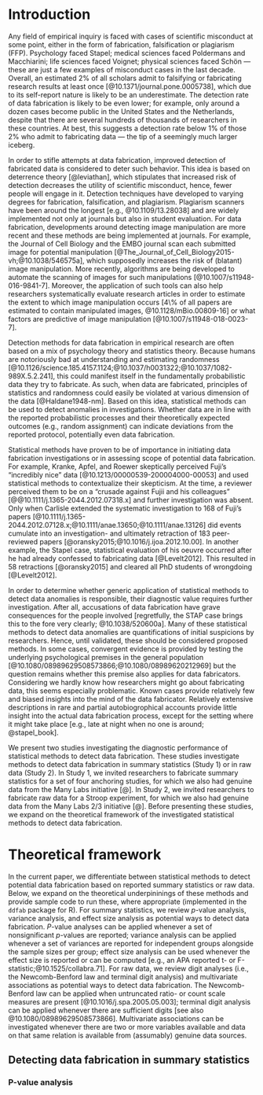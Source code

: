 # Introduction

<!-- consistency of data fabrication v data anomalies -->

Any field of empirical inquiry is faced with cases of scientific misconduct at some point, either in the form of fabrication, falsification or plagiarism (FFP). 
Psychology faced Stapel; medical sciences faced Poldermans and Macchiarini; life sciences faced Voignet; physical sciences faced Sch&ouml;n --- these are just a few examples of misconduct cases in the last decade. 
Overall, an estimated 2\% of all scholars admit to falsifying or fabricating research results at least once [@10.1371/journal.pone.0005738], which due to its self-report nature is likely to be an underestimate. 
The detection rate of data fabrication is likely to be even lower; for example, only around a dozen cases become public in the United States and the Netherlands, despite that there are several hundreds of thousands of researchers in these countries. 
At best, this suggests a detection rate below 1\% of those 2\% who admit to fabricating data --- the tip of a seemingly much larger iceberg.

In order to stifle attempts at data fabrication, improved detection of fabricated data is considered to deter such behavior. 
This idea is based on deterrence theory [@leviathan], which stipulates that increased risk of detection decreases the utility of scientific misconduct, hence, fewer people will engage in it. 
Detection techniques have developed to varying degrees for fabrication, falsification, and plagiarism.
Plagiarism scanners have been around the longest [e.g., @10.1109/13.28038] and are widely implemented not only at journals but also in student evaluation. 
For data fabrication, developments around detecting image manipulation are more recent and these methods are being implemented at journals. 
For example, the Journal of Cell Biology and the EMBO journal scan each submitted image for potential manipulation [@The_Journal_of_Cell_Biology2015-vh;@10.1038/546575a], which supposedly increases the risk of (blatant) image manipulation. 
More recently, algorithms are being developed to automate the scanning of images for such manipulations [@10.1007/s11948-016-9841-7]. 
Moreover, the application of such tools can also help researchers systematically evaluate research articles in order to estimate the extent to which image manipulation occurs [4\% of all papers are estimated to contain manipulated images, @10.1128/mBio.00809-16] or what factors are predictive of image manipulation [@10.1007/s11948-018-0023-7]. 

Detection methods for data fabrication in empirical research are often based on a mix of psychology theory and statistics theory. 
Because humans are notoriously bad at understanding and estimating randomness [@10.1126/science.185.4157.1124;@10.1037/h0031322;@10.1037/1082-989X.5.2.241], this could manifest itself in the fundamentally probabilistic data they try to fabricate. 
As such, when data are fabricated, principles of statistics and randomness could easily be violated at various dimension of the data [@Haldane1948-nm]. 
Based on this idea, statistical methods can be used to detect anomalies in investigations. Whether data are in line with the reported probabilistic processes and their theoretically expected outcomes (e.g., random assignment) can indicate deviations from the reported protocol, potentially even data fabrication. 
<!-- ref naar wagenaar 1972? in l21 -->

Statistical methods have proven to be of importance in initiating data fabrication investigations or in assessing scope of potential data fabrication. 
For example, Kranke, Apfel, and Roewer skeptically perceived Fuji's "incredibly nice" data [@10.1213/00000539-200004000-00053] and used statistical methods to contextualize their skepticism.
At the time, a reviewer perceived them to be on a "crusade  against Fujii and his colleagues" [@@10.1111/j.1365-2044.2012.07318.x] and further investigation was absent. 
Only when Carlisle extended the systematic investigation to 168 of Fuji's papers [@10.1111/j.1365-2044.2012.07128.x;@10.1111/anae.13650;@10.1111/anae.13126] did events cumulate into an investigation- and ultimately retraction of 183 peer-reviewed papers [@oransky2015;@10.1016/j.ijoa.2012.10.00]. 
In another example, the Stapel case, statistical evaluation of his oeuvre  occurred after he had already confessed to fabricating data [@Levelt2012].
This resulted in 58 retractions [@oransky2015] and cleared all PhD students of wrongdoing [@Levelt2012].

In order to determine whether generic application of statistical methods to detect data anomalies is responsible, their diagnostic value requires further investigation. 
After all, accusations of data fabrication have grave consequences for the people involved [regretfully, the STAP case brings this to the fore very clearly; @10.1038/520600a]. 
Many of these statistical methods to detect data anomalies are quantifications of initial suspicions by researchers.
Hence, until validated, these should be considered proposed methods.
In some cases, convergent evidence is provided by testing the underlying psychological premises in the general population [@10.1080/08989629508573866;@10.1080/08989620212969] but the question remains whether this premise also applies for data fabricators.
Considering we hardly know how researchers might go about fabricating data, this seems especially problematic. 
Known cases provide relatively few and biased insights into the mind of the data fabricator. 
Relatively extensive descriptions in rare and partial autobiogrophical accounts provide little insight into the actual data fabrication process, except for the setting where it might take place [e.g., late at night when no one is around; @stapel_book].

<!-- Carlisle tested whether Fuji's Randomized Clinical Trials (RCTs) baseline measurements were identically distributed across groups. 
If random assignment occurred, this should be the case. 
As such, the $p$-values for group comparisons would be expected to be uniformly distributed because the null hypothesis of identical distributions across groups is true by definition of the randomized design. 
In the Fuji papers, group comparisons showed excessive consistency, resulting primarily in high $p$-values (e.g., .99, .95) and a high mean $p$-value across the comparisons (mean $p$-value of .5 is expected under uniform distribution).
As an illustration, see Table 1, which depicts 10 hypothetical studies containing 100 participants per condition. 
Set 1 depicts true randomized designs; Set 2 depicts fabricated designs. 
The mean $p$-value for the true randomized design Set 1 is `r round(mean(ex1_1tp), 3)`, whereas the fabricated Set 2 has mean $p$-value `r round(mean(ex2_1tp), 3)`.
 -->
 
<!-- insert code for the r bits in the next paragraph here -->

We present two studies investigating the diagnostic performance of statistical methods to detect data fabrication.
These studies investigate methods to detect data fabrication in summary statistics (Study 1) or in raw data (Study 2). 
In Study 1, we invited researchers to fabricate summary statistics for a set of four anchoring studies, for which we also had genuine data from the Many Labs initiative [@].
In Study 2, we invited researchers to fabricate raw data for a Stroop experiment, for which we also had genuine data from the Many Labs 2/3 initiative [@]. 
Before presenting these studies, we expand on the theoretical framework of the investigated statistical methods to detect data fabrication.
<!-- We note that the reviewed methods are not exhaustive of all methods available to test for potential data fabrication in empirical data [see also, @buyse1999;@10.7287/peerj.preprints.2400v1;@10.7287/peerj.preprints.2064v1;@sprite-heathers]. -->

# Theoretical framework

In the current paper, we differentiate between statistical methods to detect potential data fabrication based on reported summary statistics or raw data. 
Below, we expand on the theoretical underpininings of these methods and provide sample code to run these, where appropriate (implemented in the `ddfab` package for R).
For summary statistics, we review $p$-value analysis, variance analysis, and effect size analysis as potential ways to detect data fabrication. 
$P$-value analyses can be applied whenever a set of nonsignificant $p$-values are reported; variance analysis can be applied whenever a set of variances are reported for independent groups alongside the sample sizes per group; effect size analysis can be used whenever the effect size is reported or can be computed [e.g., an APA reported t- or F-statistic;@10.1525/collabra.71]. 
For raw data, we review digit analyses (i.e., the Newcomb-Benford law and terminal digit analysis) and multivariate associations as potential ways to detect data fabrication. 
The Newcomb-Benford law can be applied when untruncated ratio- or count scale measures are present [@10.1016/j.spa.2005.05.003]; terminal digit analysis can be applied whenever there are sufficient digits [see also @10.1080/08989629508573866]. 
Multivariate associations can be investigated whenever there are two or more variables available and data on that same relation is available from (assumably) genuine data sources.

## Detecting data fabrication in summary statistics

### P-value analysis

